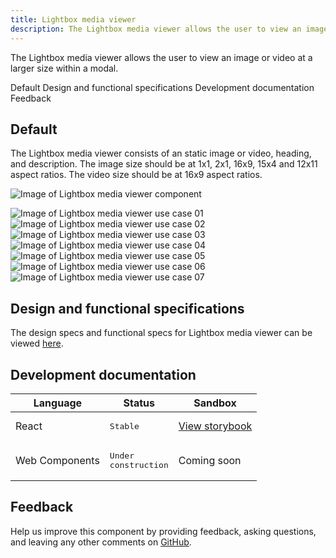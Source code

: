 ```yaml
---
title: Lightbox media viewer
description: The Lightbox media viewer allows the user to view an image or video at a larger size within a modal.
---
```


<PageDescription>

The Lightbox media viewer allows the user to view an image or video at a larger size within a modal.

</PageDescription>

<AnchorLinks>

<AnchorLink>Default</AnchorLink>
<AnchorLink>Design and functional specifications</AnchorLink>
<AnchorLink>Development documentation</AnchorLink>
<AnchorLink>Feedback</AnchorLink>

</AnchorLinks>

## Default
The Lightbox media viewer consists of an static image or video, heading, and description. The image size should be at 1x1, 2x1, 16x9, 15x4 and 12x11 aspect ratios. The video size should be at 16x9 aspect ratios.
<Row>
<Column colMd={8} colLg={8}>

![Image of Lightbox media viewer component](../../images/component/lightbox-media-viewer/lightbox-media-viewer-default)

</Column>
</Row>

<Title>Use case</Title>

![Image of Lightbox media viewer use case 01](../../images/component/lightbox-media-viewer/lightbox-media-viewer-use-case-01.jpg)
![Image of Lightbox media viewer use case 02](../../images/component/lightbox-media-viewer/lightbox-media-viewer-use-case-02.jpg)
![Image of Lightbox media viewer use case 03](../../images/component/lightbox-media-viewer/lightbox-media-viewer-use-case-03.jpg)
![Image of Lightbox media viewer use case 04](../../images/component/lightbox-media-viewer/lightbox-media-viewer-use-case-04.jpg)
![Image of Lightbox media viewer use case 05](../../images/component/lightbox-media-viewer/lightbox-media-viewer-use-case-05.jpg)
![Image of Lightbox media viewer use case 06](../../images/component/lightbox-media-viewer/lightbox-media-viewer-use-case-06.jpg)
![Image of Lightbox media viewer use case 07](../../images/component/lightbox-media-viewer/lightbox-media-viewer-use-case-07.jpg)


## Design and functional specifications

The design specs and functional specs for Lightbox media viewer can be viewed <a href="https://ibm.box.com/s/mpeo1wy0jogkwxn68fahlg62q799ixox" target="_blank">here</a>.

## Development documentation

| Language      | Status        | Sandbox                                                                              |
| ------------- | -----------   | ------------------------------------------------------------------------             |
| React         | <div><span class="bx--tag bx--tag--green"><pre>Stable</pre></span></div>        | <a href="https://ibmdotcom-react.mybluemix.net/?path=/story/components-lightboxmediaviewer--default" target="_blank">View storybook</a>     |
| Web Components       | <div><span class="bx--tag bx--tag--cool-gray"><pre>Under construction</pre></span></div>  | Coming soon      |

## Feedback

Help us improve this component by providing feedback, asking questions, and leaving any other comments on <a href="https://github.com/carbon-design-system/ibm-dotcom-library" target="_blank">GitHub</a>.
